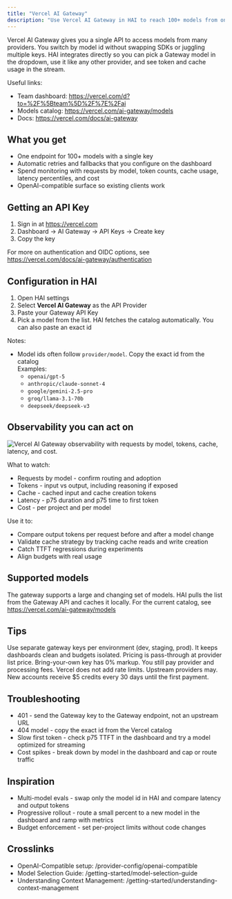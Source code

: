 ```yaml
---
title: "Vercel AI Gateway"
description: "Use Vercel AI Gateway in HAI to reach 100+ models from one endpoint with routing, retries, and spend observability."
---
```


Vercel AI Gateway gives you a single API to access models from many providers. You switch by model id without swapping SDKs or juggling multiple keys. HAI integrates directly so you can pick a Gateway model in the dropdown, use it like any other provider, and see token and cache usage in the stream.

Useful links:
- Team dashboard: https://vercel.com/d?to=%2F%5Bteam%5D%2F%7E%2Fai
- Models catalog: https://vercel.com/ai-gateway/models
- Docs: https://vercel.com/docs/ai-gateway

## What you get

- One endpoint for 100+ models with a single key
- Automatic retries and fallbacks that you configure on the dashboard
- Spend monitoring with requests by model, token counts, cache usage, latency percentiles, and cost
- OpenAI-compatible surface so existing clients work

## Getting an API Key

1. Sign in at https://vercel.com
2. Dashboard → AI Gateway → API Keys → Create key
3. Copy the key

For more on authentication and OIDC options, see https://vercel.com/docs/ai-gateway/authentication

## Configuration in HAI

1. Open HAI settings
2. Select **Vercel AI Gateway** as the API Provider
3. Paste your Gateway API Key
4. Pick a model from the list. HAI fetches the catalog automatically. You can also paste an exact id

Notes:
- Model ids often follow `provider/model`. Copy the exact id from the catalog  
  Examples:
  - `openai/gpt-5`
  - `anthropic/claude-sonnet-4`
  - `google/gemini-2.5-pro`
  - `groq/llama-3.1-70b`
  - `deepseek/deepseek-v3`

## Observability you can act on

<Frame>
  <img src="https://assets.vercel.com/image/upload/v1753121283/gateway-overhead-dark_zhqwwj.svg" alt="Vercel AI Gateway observability with requests by model, tokens, cache, latency, and cost." />
</Frame>

What to watch:
- Requests by model - confirm routing and adoption
- Tokens - input vs output, including reasoning if exposed
- Cache - cached input and cache creation tokens
- Latency - p75 duration and p75 time to first token
- Cost - per project and per model

Use it to:
- Compare output tokens per request before and after a model change
- Validate cache strategy by tracking cache reads and write creation
- Catch TTFT regressions during experiments
- Align budgets with real usage

## Supported models

The gateway supports a large and changing set of models. HAI pulls the list from the Gateway API and caches it locally. For the current catalog, see https://vercel.com/ai-gateway/models

## Tips

<Tip>
Use separate gateway keys per environment (dev, staging, prod). It keeps dashboards clean and budgets isolated.
</Tip>

<Note>
Pricing is pass-through at provider list price. Bring-your-own key has 0% markup. You still pay provider and processing fees.
</Note>

<Info>
Vercel does not add rate limits. Upstream providers may. New accounts receive $5 credits every 30 days until the first payment.
</Info>

## Troubleshooting

- 401 - send the Gateway key to the Gateway endpoint, not an upstream URL
- 404 model - copy the exact id from the Vercel catalog
- Slow first token - check p75 TTFT in the dashboard and try a model optimized for streaming
- Cost spikes - break down by model in the dashboard and cap or route traffic

## Inspiration

- Multi-model evals - swap only the model id in HAI and compare latency and output tokens
- Progressive rollout - route a small percent to a new model in the dashboard and ramp with metrics
- Budget enforcement - set per-project limits without code changes

## Crosslinks

- OpenAI-Compatible setup: /provider-config/openai-compatible
- Model Selection Guide: /getting-started/model-selection-guide
- Understanding Context Management: /getting-started/understanding-context-management
